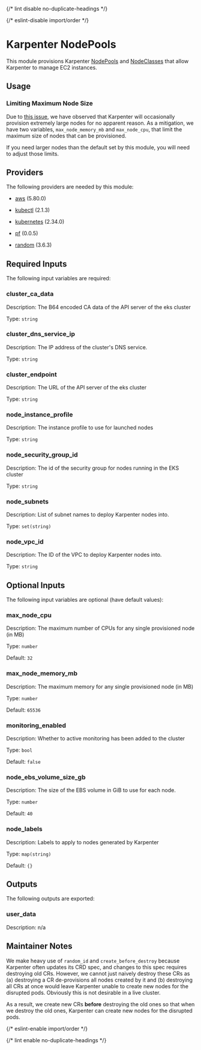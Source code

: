 
{/* lint disable no-duplicate-headings */}

{/* eslint-disable import/order */}

<ModuleHeader name="kube_karpenter_node_pools" sourceHref="https://github.com/Panfactum/stack/tree/__PANFACTUM_VERSION_MAIN__/packages/infrastructure/kube_karpenter_node_pools" status="stable" type="direct" />

# Karpenter NodePools

This module provisions Karpenter [NodePools](https://karpenter.sh/docs/concepts/nodepools/) and [NodeClasses](https://karpenter.sh/docs/concepts/nodeclasses/)
that allow Karpenter to manage EC2 instances.

## Usage

### Limiting Maximum Node Size

Due to [this issue](https://github.com/aws/karpenter-provider-aws/issues/7254), we have observed that Karpenter
will occasionally provision extremely large nodes for no apparent reason. As a mitigation, we have
two variables, `max_node_memory_mb` and `max_node_cpu`, that limit the maximum size of nodes that can be provisioned.

If you need larger nodes than the default set by this module, you will need to adjust those limits.

## Providers

The following providers are needed by this module:

* [aws](https://registry.terraform.io/providers/hashicorp/aws/5.80.0/docs) (5.80.0)

* [kubectl](https://registry.terraform.io/providers/alekc/kubectl/2.1.3/docs) (2.1.3)

* [kubernetes](https://registry.terraform.io/providers/hashicorp/kubernetes/2.34.0/docs) (2.34.0)

* [pf](https://registry.terraform.io/providers/panfactum/pf/0.0.5/docs) (0.0.5)

* [random](https://registry.terraform.io/providers/hashicorp/random/3.6.3/docs) (3.6.3)

## Required Inputs

The following input variables are required:

### cluster\_ca\_data

Description: The B64 encoded CA data of the API server of the eks cluster

Type: `string`

### cluster\_dns\_service\_ip

Description: The IP address of the cluster's DNS service.

Type: `string`

### cluster\_endpoint

Description: The URL of the API server of the eks cluster

Type: `string`

### node\_instance\_profile

Description: The instance profile to use for launched nodes

Type: `string`

### node\_security\_group\_id

Description: The id of the security group for nodes running in the EKS cluster

Type: `string`

### node\_subnets

Description: List of subnet names to deploy Karpenter nodes into.

Type: `set(string)`

### node\_vpc\_id

Description: The ID of the VPC to deploy Karpenter nodes into.

Type: `string`

## Optional Inputs

The following input variables are optional (have default values):

### max\_node\_cpu

Description: The maximum number of CPUs for any single provisioned node (in MB)

Type: `number`

Default: `32`

### max\_node\_memory\_mb

Description: The maximum memory for any single provisioned node (in MB)

Type: `number`

Default: `65536`

### monitoring\_enabled

Description: Whether to active monitoring has been added to the cluster

Type: `bool`

Default: `false`

### node\_ebs\_volume\_size\_gb

Description: The size of the EBS volume in GiB to use for each node.

Type: `number`

Default: `40`

### node\_labels

Description: Labels to apply to nodes generated by Karpenter

Type: `map(string)`

Default: `{}`

## Outputs

The following outputs are exported:

### user\_data

Description: n/a

## Maintainer Notes

We make heavy use of `random_id` and `create_before_destroy` because Karpenter often updates its CRD spec,
and changes to this spec requires destroying old CRs. However, we cannot just naively destroy these CRs as (a) destroying
a CR de-provisions all nodes created by it and (b) destroying all CRs at once would leave Karpenter unable
to create new nodes for the disrupted pods. Obviously this is not desirable in a live cluster.

As a result, we
create new CRs **before** destroying the old ones so that when we destroy the old ones, Karpenter can
create new nodes for the disrupted pods.

{/* eslint-enable import/order */}

{/* lint enable no-duplicate-headings */}
